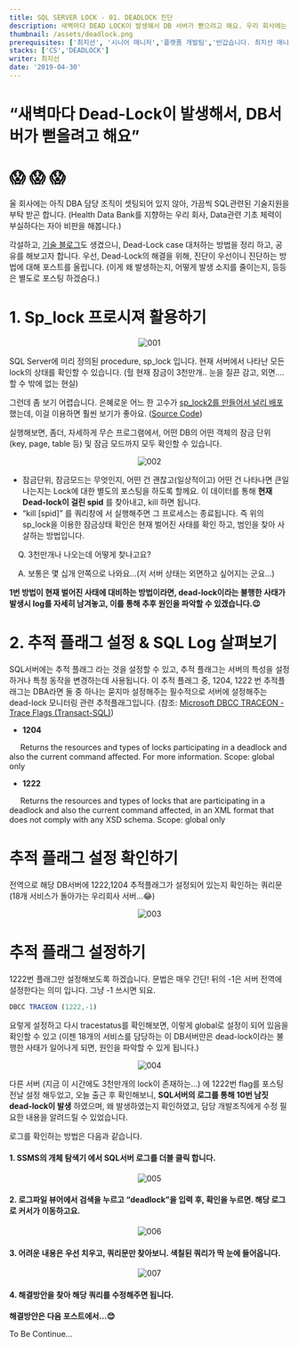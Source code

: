 ---
title: SQL SERVER LOCK - 01. DEADLOCK 진단
description: 새벽마다 DEAD LOCK이 발생해서 DB 서버가 뻗으려고 해요. 우리 회사에는 아직 DBA 담당 조직이 셋팅되어 있지 않아 가끔씩 SQL 관련 기술지원 부탁을 받기도 합니다
thumbnail: /assets/deadlock.png
prerequisites: ['최지선', '시니어 매니저','플랫폼 개발팀','반갑습니다. 최지선 매니저입니다. 저는 유비케어에서 프론트엔드 개발을 담당하고 있습니다. 동물과 최신 기술에 관심이 많습니다.']
stacks: ['CS','DEADLOCK']
writer: 최지선
date: '2019-04-30'
---


<p align="center">
    <h1>“새벽마다 Dead-Lock이 발생해서, DB서버가 뻗을려고 해요”</h1>
</p>
<p align="center">
    <h1>😱 😱 😱</h1>
</p>

울 회사에는 아직 DBA 담당 조직이 셋팅되어 있지 않아, 가끔씩 SQL관련된 기술지원을 부탁 받곤 합니다. (Health Data Bank를 지향하는 우리 회사, Data관련 기초 체력이 부실하다는 자아 비판을 해봅니다.)

각설하고, [기술 블로그](http://tech.ubcare.co.kr/)도 생겼으니, Dead-Lock case 대처하는 방법을 정리 하고, 공유를 해보고자 합니다.
우선, Dead-Lock의 해결을 위해, 진단이 우선이니 진단하는 방법에 대해 포스트를 올립니다. (이게 왜 발생하는지, 어떻게 발생 소지를 줄이는지, 등등은 별도로 포스팅 하겠슴다.)

# 1. Sp_lock 프로시져 활용하기
<p align="center">
<img src={`/20190430_JSC_DEADLOCK/001.png`} alt="001"/>
</p>

SQL Server에 미리 정의된 procedure, sp_lock 입니다. 현재 서버에서 나타난 모든 lock의 상태를 확인할 수 있습니다. (헐 현재 잠금이 3천만개.. 눈을 질끈 감고, 외면…. 할 수 밖에 없는 현실)

<p>그런데 좀 보기 어렵습니다. 
은혜로운 어느 한 고수가 <span><a className="a-custom" href="http://vyaskn.tripod.com/code.htm#sp_lock2">sp_lock2를 만들어서 널리 배포</a></span>했는데, 
이걸 이용하면 훨씬 보기가 좋아요. (<span><a  className="a-custom" href="http://vyaskn.tripod.com/code/sp_lock2.txt">Source Code</a></span>)</p>

실행해보면, 좀더, 자세하게 무슨 프로그램에서, 어떤 DB의 어떤 객체의 잠금 단위 (key, page, table 등) 및 잠금 모드까지 모두 확인할 수 있습니다.

<p align="center">
<img src={`/20190430_JSC_DEADLOCK/002.png`} alt="002"/>
</p>

- 잠금단위, 잠금모드는 무엇인지, 어떤 건 괜찮고(일상적이고) 어떤 건 나타나면 큰일나는지는 Lock에 대한 별도의 포스팅을 하도록 할께요. 이 데이터를 통해 **현재 Dead-lock이 걸린 spid** 를 찾아내고, kill 하면 됩니다.
- “kill [spid]” 를 쿼리창에 서 실행해주면 그 프로세스는 종료됩니다. 즉 위의 sp_lock을 이용한 잠금상태 확인은 현재 벌어진 사태를 확인 하고, 범인을 찾아 사살하는 방법입니다.

&nbsp;&nbsp;&nbsp;&nbsp;Q. 3천만개나 나오는데 어떻게 찾나고요?

&nbsp;&nbsp;&nbsp;&nbsp;A. 보통은 몇 십개 안쪽으로 나와요…(저 서버 상태는 외면하고 싶어지는 군요…)

**1번 방법이 현재 벌어진 사태에 대비하는 방법이라면, dead-lock이라는 불행한 사태가 발생시 log를 자세히 남겨놓고, 이를 통해 추후 원인을 파악할 수 있겠습니다.😉**

# 2. 추적 플래그 설정 & SQL Log 살펴보기

<p>SQL서버에는 추적 플래그 라는 것을 설정할 수 있고, 추적 플래그는 서버의 특성을 설정하거나 특정 동작을 변경하는데 사용됩니다. 이 추적 플래그 중, 1204, 1222 번 추적플래그는 DBA라면 둘 중 하나는 묻지마 설정해주는 필수적으로 서버에 설정해주는 dead-lock 모니터링 관련 추적플래그입니다.
(참조: <span><a className="a-custom" href="https://docs.microsoft.com/ko-kr/sql/t-sql/database-console-commands/dbcc-traceon-trace-flags-transact-sql?view=sql-server-2017">Microsoft DBCC TRACEON - Trace Flags (Transact-SQL)</a></span>)</p>

- **1204**

&nbsp;&nbsp;&nbsp;&nbsp; Returns the resources and types of locks participating in a deadlock and also the current command affected. For more information. Scope: global only
- **1222**

&nbsp;&nbsp;&nbsp;&nbsp; Returns the resources and types of locks that are participating in a deadlock and also the current command affected, in an XML format that does not comply with any XSD schema. Scope: global only

# 추적 플래그 설정 확인하기

전역으로 해당 DB서버에 1222,1204 추적플래그가 설정되어 있는지 확인하는 쿼리문
(18개 서비스가 돌아가는 우리회사 서버…😂)

<p align="center">
<img src={`/20190430_JSC_DEADLOCK/003.png`} alt="003"/>
</p>

# 추적 플래그 설정하기

1222번 플래그만 설정해보도록 하겠습니다. 문법은 매우 간단!
뒤의 -1은 서버 전역에 설정한다는 의미 입니다. 그냥 -1 쓰시면 되요.

```jsx
DBCC TRACEON (1222,-1)
```

요렇게 설정하고 다시 tracestatus를 확인해보면, 이렇게 global로 설정이 되어 있음을 확인할 수 있고
(이젠 18개의 서비스를 담당하는 이 DB서버만은 dead-lock이라는 불행한 사태가 일어나게 되면, 원인을 파악할 수 있게 됩니다.)

<p align="center">
<img src={`/20190430_JSC_DEADLOCK/004.png`} alt="004"/>
</p>


다른 서버 (지금 이 시간에도 3천만개의 lock이 존재하는…) 에 1222번 flag를 포스팅 전날 설정 해두었고,
오늘 출근 후 확인해보니, **SQL서버의 로그를 통해 10번 남짓 dead-lock이 발생** 하였으며, 왜 발생하였는지 확인하였고, 담당 개발조직에게 수정 필요한 내용을 알려드릴 수 있었습니다.

로그를 확인하는 방법은 다음과 같습니다.

#### 1. SSMS의 개체 탐색기 에서 SQL서버 로그를 더블 클릭 합니다.

<p align="center">
<img src={`/20190430_JSC_DEADLOCK/005.png`} alt="005"/>
</p>

#### 2. 로그파일 뷰어에서 검색을 누르고 “deadlock”을 입력 후, 확인을 누르면. 해당 로그로 커서가 이동하고요.

<p align="center">
<img src={`/20190430_JSC_DEADLOCK/006.png`} alt="006"/>
</p>

#### 3. 어려운 내용은 우선 치우고, 쿼리문만 찾아보니. 색칠된 쿼리가 딱 눈에 들어옵니다.

<p align="center">
<img src={`/20190430_JSC_DEADLOCK/007.png`} alt="007"/>
</p>

#### 4. 해결방안을 찾아 해당 쿼리를 수정해주면 됩니다.


**해결방안은 다음 포스트에서…😊**

To Be Continue…